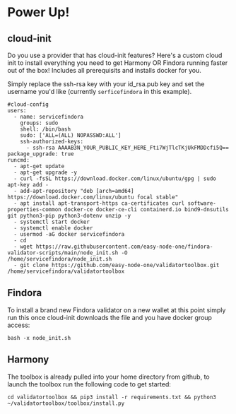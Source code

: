 # Power Up!

## cloud-init
Do you use a provider that has cloud-init features? Here's a custom cloud init to install everything you need to get Harmony OR Findora running faster out of the box! Includes all prerequisits and installs docker for you.

Simply replace the ssh-rsa key with your id_rsa.pub key and set the username you'd like (currently `serficefindora` in this example).

```text
#cloud-config
users:
  - name: servicefindora
    groups: sudo
    shell: /bin/bash
    sudo: ['ALL=(ALL) NOPASSWD:ALL']
    ssh-authorized-keys:
      - ssh-rsa AAAAB3N_YOUR_PUBLIC_KEY_HERE_Fti7WjTlcTKjUkFMDDcfi5Q==
package_upgrade: true
runcmd:
  - apt-get update
  - apt-get upgrade -y
  - curl -fsSL https://download.docker.com/linux/ubuntu/gpg | sudo apt-key add -
  - add-apt-repository "deb [arch=amd64] https://download.docker.com/linux/ubuntu focal stable"
  - apt install apt-transport-https ca-certificates curl software-properties-common docker-ce docker-ce-cli containerd.io bind9-dnsutils git python3-pip python3-dotenv unzip -y
  - systemctl start docker
  - systemctl enable docker
  - usermod -aG docker servicefindora
  - cd
  - wget https://raw.githubusercontent.com/easy-node-one/findora-validator-scripts/main/node_init.sh -O /home/servicefindora/node_init.sh
  - git clone https://github.com/easy-node-one/validatortoolbox.git /home/servicefindora/validatortoolbox
  ```

## Findora
To install a brand new Findora validator on a new wallet at this point simply run this once cloud-init downloads the file and you have docker group access:

```text
bash -x node_init.sh
```

## Harmony
The toolbox is already pulled into your home directory from github, to launch the toolbox run the following code to get started:

```text
cd validatortoolbox && pip3 install -r requirements.txt && python3 ~/validatortoolbox/toolbox/install.py
```
